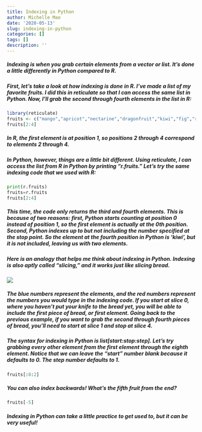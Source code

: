 ```yaml
---
title: Indexing in Python
author: Michelle Mao
date: '2020-05-13'
slug: indexing-in-python
categories: []
tags: []
description: ''
---
```

##### Indexing is when you grab certain elements from a vector or list. It's done a little differently in Python compared to R. 

##### First, let's take a look at how indexing is done in R. I've made a list of my favorite fruits. I did this in reticulate so that I can access the same list in Python. Now, I'll grab the second through fourth elements in the list in R:

```R
library(reticulate)
fruits <- c("mango","apricot","nectarine","dragonfruit","kiwi","fig","raspberry","lychee","loquat","jackfruit")
fruits[2:4]
```

##### In R, the first element is at position 1, so positions 2 through 4 correspond to elements 2 through 4. 

##### In Python, however, things are a little bit different. Using reticulate, I can access the list from R in Python by printing "r.fruits." Let's try the same indexing code that we used with R:

```python
print(r.fruits)
fruits=r.fruits
fruits[2:4]
```

##### This time, the code only returns the third and fourth elements. This is because of two reasons: first, Python starts counting at position 0 instead of position 1, so the first element is actually at the 0th position. Second, Python indexes up to but not including the number specified at the stop point. So the element at the fourth position in Python is 'kiwi', but it is not included, leaving us with two elements.

##### Here is an analogy that helps me think about indexing in Python. Indexing is also aptly called "slicing," and it works just like slicing bread.

![](/blog/2020-05-13-indexing-in-python_files/bread.PNG)

##### The blue numbers represent the elements, and the red numbers represent the numbers you would type in the indexing code. If you start at slice 0, where you haven't put your knife to the bread yet, you will be able to include the first piece of bread, or first element. Going back to the previous example, if you want to grab the second through fourth pieces of bread, you'll need to start at slice 1 and stop at slice 4.

##### The syntax for indexing in Python is list[start:stop:step]. Let's try grabbing every other element from the first element through the eighth element. Notice that we can leave the "start" number blank because it defaults to 0. The step number defaults to 1.

```python
fruits[:8:2]
```

##### You can also index backwards! What's the fifth fruit from the end?

```python
fruits[-5]
```

##### Indexing in Python can take a little practice to get used to, but it can be very useful!

